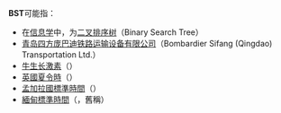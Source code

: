 '''BST'''可能指：

* 在[[计算机科学|信息学]]中，为[[二叉排序树|二叉排序树]]（Binary Search Tree）
* [[青岛四方庞巴迪铁路运输设备有限公司|青岛四方庞巴迪铁路运输设备有限公司]]（Bombardier Sifang (Qingdao) Transportation Ltd.）
* [[牛生长激素|牛生长激素]]（{{lang|en|bovine somatotropin}}）
* [[英國夏令時|英國夏令時]]（{{lang|en|British Summer Time}}）
* [[孟加拉國標準時間|孟加拉國標準時間]]（{{lang|en|Bangladesh Standard Time}}）
* [[緬甸標準時間|緬甸標準時間]]（{{lang|en|Myanmar Standard Time}}，舊稱{{lang|en|Burma Standard Time}}）

{{消歧义|Cat=三字拉丁字母缩写消歧义}}